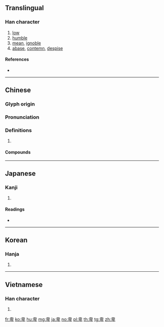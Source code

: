 ==Translingual==

===Han character===
{{Han char|rn=24|rad=十|as=06|sn=8|four=26400|canj=HHJ}}
# [[low]]
# [[humble]]
# [[mean]], [[ignoble]]
# [[abase]], [[contemn]], [[despise]]

====References====
* {{Han ref|kx=0156.270|dkj=02738|dj=0356.170|hdz=10063.010|uh=5351|ud=21329|bh=A8F5|bd=43253}}

----

==Chinese==
{{zh-forms}}

===Glyph origin===
{{Han etym}}

===Pronunciation===
{{zh-pron
|m=bēi
|c=bei1
|mn=pi
|mc=y
|oc=y
|cat=
}}

===Definitions===
{{zh-hanzi}}

# {{rfdef|zh}}

====Compounds====
{{zh-der|不亢不卑|不卑不亢|不抗不卑|位卑言高|克順克卑|前倨後卑|卑下|卑人|卑以自牧|卑位|卑侮|卑俗|卑劣|卑劣手段|卑卑|卑南文化|卑南族|卑南鄉|卑宮|卑宮菲食|卑微|卑怯|卑末|卑梁之釁|卑汙|卑溼|卑無高論|卑爾根|卑田院|卑禮厚幣|卑職|卑薄|卑見|卑親屬|卑論|卑謹|卑讓|卑賤|卑身|卑躬屈節|卑躬屈膝|卑辭厚禮|卑鄙|卑鄙無恥|卑鄙齷齪|卑金屬|卑陋|卑陋齷齪|卑高|天高聽卑|官卑祿薄|官卑職小|尊卑|尊古卑今|尊己卑人|歎老嗟卑|男尊女卑|登高自卑|自卑|自卑感|菲食卑宮|謙卑|謙卑自牧|辭尊居卑|鮮卑}}

----

==Japanese==

===Kanji===
{{ja-kanji|grade=c|rs=十06}}

# {{defn|lang=ja|sort=十06}}

====Readings====
* {{ja-readings|goon=[[ひ]] (hi)|kanon=[[ひ]] (hi)|kun=[[ひくい]] (hikui), [[いやしい]] (iyashii), [[いやしめる]] (iyashimeru)}}

----

==Korean==

===Hanja===
{{ko-hanja|hangeul=비|rv=bi|mr=pi}}

# {{defn|lang=ko|sort=十06}}

----

==Vietnamese==

===Han character===
{{vi-hantu|[[te]], [[bấy]], [[ti]]|rs=十06}}

# {{defn|lang=vi|sort=十06}}

[[fr:卑]]
[[ko:卑]]
[[hu:卑]]
[[mg:卑]]
[[ja:卑]]
[[no:卑]]
[[pl:卑]]
[[th:卑]]
[[tg:卑]]
[[zh:卑]]